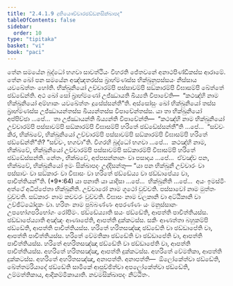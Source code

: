 ```yaml
---
title: "2.4.1.9 දුතියෞච්චාරඡඩ්ඩනසික්ඛාපද"
tableOfContents: false
sidebar:
  order: 10
type: "tipitaka"
basket: "vi"
book: "paci"
---
```



<DynamicBreadcrumb />

<Division number="828" book="paci">

<Paragraph number="2649" book="paci">
තේන සමයේන බුද්ධෝ භගවා සාවත්ථියං විහරති ජේතවනේ අනාථපිණ්ඩිකස්ස ආරාමේ. තේන ඛෝ පන සමයේන අඤ්ඤතරස්ස බ්‍රාහ්මණස්ස භික්ඛුනුපස්සයං නිස්සාය යවඛේත්තං හෝති. භික්ඛුනියෝ උච්චාරම්පි පස්සාවම්පි සඞ්කාරම්පි විඝාසම්පි ඛේත්තේ ඡඩ්ඩේන්ති. අථ ඛෝ සෝ බ්‍රාහ්මණෝ උජ්ඣායති ඛිය්‍යති විපාචේති—  “කථඤ්හි නාම භික්ඛුනියෝ අම්හාකං යවඛේත්තං දූසේස්සන්තී”ති.
</Paragraph>

<Paragraph number="2650" book="paci">
අස්සෝසුං ඛෝ භික්ඛුනියෝ තස්ස බ්‍රාහ්මණස්ස උජ්ඣායන්තස්ස ඛිය්‍යන්තස්ස විපාචේන්තස්ස. යා තා භික්ඛුනියෝ අප්පිච්ඡා …පේ…  තා උජ්ඣායන්ති ඛිය්‍යන්ති විපාචේන්ති—  “කථඤ්හි නාම භික්ඛුනියෝ උච්චාරම්පි පස්සාවම්පි සඞ්කාරම්පි විඝාසම්පි හරිතේ ඡඩ්ඩේස්සන්තී”ති …පේ…  “සච්චං කිර, භික්ඛවේ, භික්ඛුනියෝ උච්චාරම්පි පස්සාවම්පි සඞ්කාරම්පි විඝාසම්පි හරිතේ ඡඩ්ඩේන්තී”ති? “සච්චං, භගවා”ති. විගරහි බුද්ධෝ භගවා …පේ…  කථඤ්හි නාම, භික්ඛවේ, භික්ඛුනියෝ උච්චාරම්පි පස්සාවම්පි සඞ්කාරම්පි විඝාසම්පි හරිතේ ඡඩ්ඩේස්සන්ති. නේතං, භික්ඛවේ, අප්පසන්නානං වා පසාදාය …පේ…  ඒවඤ්ච පන, භික්ඛවේ, භික්ඛුනියෝ ඉමං සික්ඛාපදං උද්දිසන්තු—
</Paragraph>

</Division>
<Division number="829" book="paci">

<Paragraph number="2651" book="paci">
<Emphasis>“යා පන භික්ඛුනී උච්චාරං වා පස්සාවං වා සඞ්කාරං වා විඝාසං වා හරිතේ ඡඩ්ඩේය්‍ය වා ඡඩ්ඩාපේය්‍ය වා, පාචිත්තියන්”</Emphasis>ති. (*9*:<Emphasis>64</Emphasis>)
</Paragraph>

</Division>
<Division number="830" book="paci">

<Paragraph number="2652" book="paci">
<Emphasis>යා පනා</Emphasis>ති යා යාදිසා …පේ…  <Emphasis>භික්ඛුනී</Emphasis>ති …පේ…  අයං ඉමස්මිං අත්ථේ අධිප්පේතා භික්ඛුනීති.
</Paragraph>

<Paragraph number="2653" book="paci">
<Emphasis>උච්චාරෝ</Emphasis> නාම ගූථෝ වුච්චති. <Emphasis>පස්සාවෝ</Emphasis> නාම මුත්තං වුච්චති.
</Paragraph>

<Paragraph number="2654" book="paci">
<Emphasis>සඞ්කාරං</Emphasis> නාම කචවරං වුච්චති.
</Paragraph>

<Paragraph number="2655" book="paci">
<Emphasis>විඝාසං</Emphasis> නාම චලකානි වා අට්ඨිකානි වා උච්ඡිට්ඨෝදකං වා.
</Paragraph>

<Paragraph number="2656" book="paci">
<Emphasis>හරිතං</Emphasis> නාම පුබ්බණ්ණං අපරණ්ණං යං මනුස්සානං උපභෝගපරිභෝගං රෝපිමං.
</Paragraph>

<Paragraph number="2657" book="paci">
<Emphasis>ඡඩ්ඩේය්‍යා</Emphasis>ති සයං ඡඩ්ඩේති, ආපත්ති පාචිත්තියස්ස.
</Paragraph>

<Paragraph number="2658" book="paci">
<Emphasis>ඡඩ්ඩාපේය්‍යා</Emphasis>ති අඤ්ඤං ආණාපේති, ආපත්ති දුක්කටස්ස. සකිං ආණත්තා බහුකම්පි ඡඩ්ඩේති, ආපත්ති පාචිත්තියස්ස.
</Paragraph>

</Division>
<Division number="831" book="paci">

<Paragraph number="2659" book="paci">
හරිතේ හරිතසඤ්ඤා ඡඩ්ඩේති වා ඡඩ්ඩාපේති වා, ආපත්ති පාචිත්තියස්ස. හරිතේ වේමතිකා ඡඩ්ඩේති වා ඡඩ්ඩාපේති වා, ආපත්ති පාචිත්තියස්ස. හරිතේ අහරිතසඤ්ඤා ඡඩ්ඩේති වා ඡඩ්ඩාපේති වා, ආපත්ති පාචිත්තියස්ස.
</Paragraph>

<Paragraph number="2660" book="paci">
අහරිතේ හරිතසඤ්ඤා, ආපත්ති දුක්කටස්ස. අහරිතේ වේමතිකා, ආපත්ති දුක්කටස්ස. අහරිතේ අහරිතසඤ්ඤා, අනාපත්ති.
</Paragraph>

</Division>
<Division number="832" book="paci">

<Paragraph number="2661" book="paci">
අනාපත්ති—  ඕලෝකේත්වා ඡඩ්ඩේති, ඛේත්තමරියාදේ ඡඩ්ඩේති සාමිකේ ආපුච්ඡිත්වා අපලෝකේත්වා ඡඩ්ඩේති, උම්මත්තිකාය, ආදිකම්මිකායාති.

</Paragraph>
</Division>

<Paragraph number="2662" type="center" book="paci">
නවමසික්ඛාපදං නිට්ඨිතං.
</Paragraph>